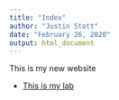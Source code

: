 ```yaml
---
title: "Index"
author: "Justin Stott"
date: "February 26, 2020"
output: html_document
---
```




This is my new website 

* [This is my lab](lab2b.html)